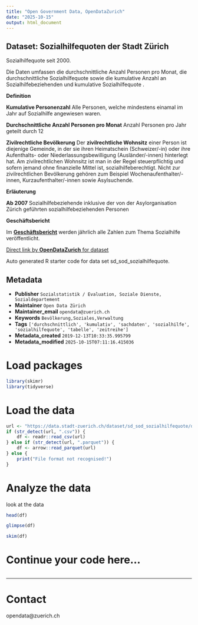 ```yaml
---
title: "Open Government Data, OpenDataZurich"
date: "2025-10-15"
output: html_document
---
```


## Dataset: Sozialhilfequoten der Stadt Zürich

 Sozialhilfequote seit 2000. 

Die Daten umfassen die durchschnittliche Anzahl Personen pro Monat, die durchschnittliche Sozialhilfequote sowie die kumulative Anzahl an Sozialhilfebeziehenden und kumulative Sozialhilfequote .

**Definition**


**Kumulative Personenzahl**
Alle Personen, welche mindestens einamal im Jahr auf Sozialhilfe angewiesen waren.

**Durchschnittliche Anzahl Personen pro Monat**
Anzahl Personen pro Jahr geteilt durch 12

**Zivilrechtliche Bevölkerung**
Der **zivilrechtliche Wohnsitz** einer Person ist diejenige Gemeinde, in der sie ihren Heimatschein (Schweizer/-in) oder ihre Aufenthalts- oder Niederlassungsbewilligung (Ausländer/-innen) hinterlegt hat. Am zivilrechtlichen Wohnsitz ist man in der Regel steuerpflichtig und sofern jemand ohne finanzielle Mittel ist, sozialhilfeberechtigt. Nicht zur zivilrechtlichen Bevölkerung gehören zum Beispiel Wochenaufenthalter/-innen, Kurzaufenthalter/-innen sowie Asylsuchende.


[]()

**Erläuterung**


**Ab 2007**
Sozialhilfebeziehende inklusive der von der Asylorganisation Zürich geführten sozialhilfebeziehenden Personen


[]()

**Geschäftsbericht**


Im [**Geschäftsbericht**](https://www.stadt-zuerich.ch/geschaeftsbericht) werden jährlich alle Zahlen zum Thema Sozialhilfe veröffentlicht.


[]()



[Direct link by **OpenDataZurich** for dataset](https://data.stadt-zuerich.ch/dataset/sd_sod_sozialhilfequote)

Auto generated R starter code for data set sd_sod_sozialhilfequote.

## Metadata

- **Publisher** `Sozialstatistik / Evaluation, Soziale Dienste, Sozialdepartement`
- **Maintainer** `Open Data Zürich`
- **Maintainer_email** `opendata@zuerich.ch`
- **Keywords** `Bevölk­erung,Soziales,Ver­walt­ung`
- **Tags** `['durchschnittlich', 'kumulativ', 'sachdaten', 'sozialhilfe', 'sozialhilfequote', 'tabelle', 'zeitreihe']`
- **Metadata_created** `2019-12-13T10:33:35.995799`
- **Metadata_modified** `2025-10-15T07:11:16.415036`


# Load packages

```r
library(skimr)
library(tidyverse)
```

# Load the data

```r
url <- "https://data.stadt-zuerich.ch/dataset/sd_sod_sozialhilfequote/download/sd_sod_sozialhilfequote.csv"
if (str_detect(url, ".csv")) {
    df <- readr::read_csv(url)
} else if (str_detect(url, ".parquet")) {
    df <- arrow::read_parquet(url)
} else {
    print("File format not recognised!")
}
```

# Analyze the data

look at the data
```r
head(df)
```

```r
glimpse(df)
```

```r
skim(df)
```

# Continue your code here...

```r

```

------------------------------------------------------------------------

# Contact

opendata@zuerich.ch
